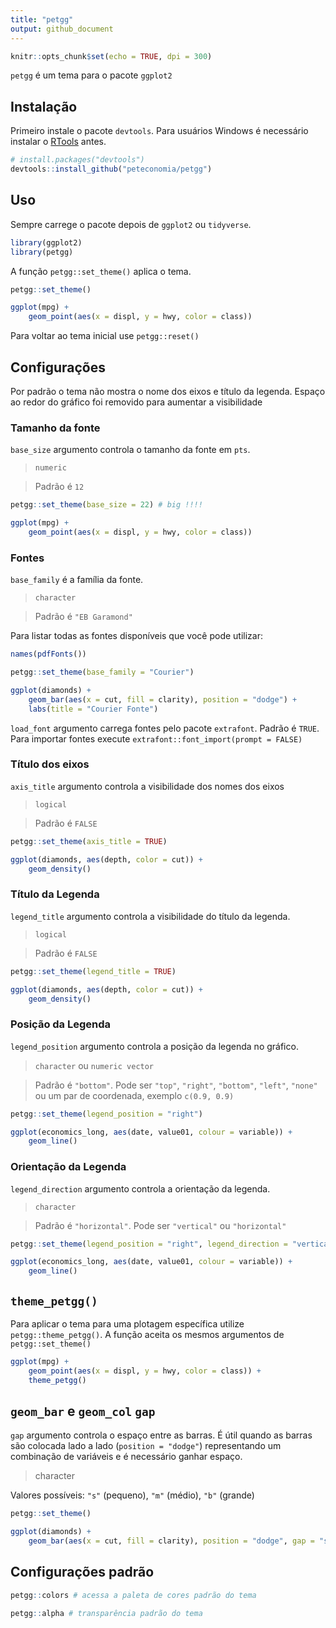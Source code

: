 ```yaml
---
title: "petgg"
output: github_document
---
```


```r
knitr::opts_chunk$set(echo = TRUE, dpi = 300)
```

`petgg` é um tema para o pacote `ggplot2`

## Instalação

Primeiro instale o pacote `devtools`. Para usuários Windows é necessário instalar o [RTools](https://cran.r-project.org/bin/windows/Rtools/) antes.

```r
# install.packages("devtools")
devtools::install_github("peteconomia/petgg")
```

## Uso

Sempre carrege o pacote depois de `ggplot2` ou `tidyverse`.

```r
library(ggplot2)
library(petgg)
```

A função `petgg::set_theme()` aplica o tema.

```r
petgg::set_theme()

ggplot(mpg) + 
	geom_point(aes(x = displ, y = hwy, color = class))
```

Para voltar ao tema inicial use `petgg::reset()`

## Configurações

Por padrão o tema não mostra o nome dos eixos e título da legenda. Espaço ao redor do gráfico foi removido para aumentar a visibilidade

### Tamanho da fonte

`base_size` argumento controla o tamanho da fonte em `pts`.

> `numeric`

> Padrão é `12`

```r
petgg::set_theme(base_size = 22) # big !!!!

ggplot(mpg) + 
	geom_point(aes(x = displ, y = hwy, color = class))
```

### Fontes

`base_family` é a família da fonte.

> `character`

> Padrão é `"EB Garamond"`

Para listar todas as fontes disponíveis que você pode utilizar:

```r
names(pdfFonts())
```
```r
petgg::set_theme(base_family = "Courier")

ggplot(diamonds) + 
	geom_bar(aes(x = cut, fill = clarity), position = "dodge") +
	labs(title = "Courier Fonte")
```

`load_font` argumento carrega fontes pelo pacote `extrafont`. Padrão é `TRUE`. Para importar fontes execute `extrafont::font_import(prompt = FALSE)`

### Título dos eixos

`axis_title` argumento controla a visibilidade dos nomes dos eixos

> `logical`

> Padrão é `FALSE`


```r
petgg::set_theme(axis_title = TRUE)

ggplot(diamonds, aes(depth, color = cut)) +
	geom_density()
```

### Título da Legenda

`legend_title` argumento controla a visibilidade do título da legenda.

> `logical`

> Padrão é `FALSE`

```r
petgg::set_theme(legend_title = TRUE)

ggplot(diamonds, aes(depth, color = cut)) +
	geom_density()
```


### Posição da Legenda

`legend_position` argumento controla a posição da legenda no gráfico.

> `character` ou `numeric vector`

> Padrão é `"bottom"`. Pode ser `"top"`, `"right"`, `"bottom"`, `"left"`, `"none"` ou um par de coordenada, exemplo `c(0.9, 0.9)`

```r
petgg::set_theme(legend_position = "right")

ggplot(economics_long, aes(date, value01, colour = variable)) + 
	geom_line()
```


### Orientação da Legenda

`legend_direction` argumento controla a orientação da legenda.

> `character`

> Padrão é `"horizontal"`. Pode ser `"vertical"` ou `"horizontal"`

```r
petgg::set_theme(legend_position = "right", legend_direction = "vertical")

ggplot(economics_long, aes(date, value01, colour = variable)) + 
	geom_line()
```

## `theme_petgg()`

Para aplicar o tema para uma plotagem específica utilize `petgg::theme_petgg()`. A função aceita os mesmos argumentos de `petgg::set_theme()`

```r
ggplot(mpg) + 
	geom_point(aes(x = displ, y = hwy, color = class)) +
	theme_petgg()
```

## `geom_bar` e `geom_col` `gap`

`gap` argumento controla o espaço entre as barras. É útil quando as barras são colocada lado a lado (`position = "dodge"`) representando um combinação de variáveis e é necessário ganhar espaço.

> character

Valores possíveis: `"s"` (pequeno), `"m"` (médio), `"b"` (grande)

```r
petgg::set_theme()

ggplot(diamonds) + 
	geom_bar(aes(x = cut, fill = clarity), position = "dodge", gap = "s")
```

## Configurações padrão


```r
petgg::colors # acessa a paleta de cores padrão do tema
```

```r
petgg::alpha # transparência padrão do tema
```

